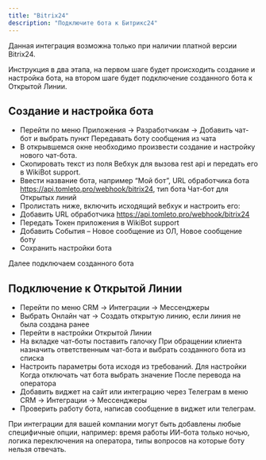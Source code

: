 ```yaml
---
title: "Bitrix24"
description: "Подключите бота к Битрикс24"
---
```


Данная интеграция возможна только при наличии платной версии Bitrix24.

Инструкция в два этапа, на первом шаге будет происходить создание и настройка бота, на втором шаге будет подключение созданного бота к Открытой Линии.

## Создание и настройка бота

- Перейти по меню Приложения -> Разработчикам -> Добавить чат-бот и выбрать пункт Передавать боту сообщения из чата
- В открывшемся окне необходимо произвести создание и настройку нового чат-бота.
- Скопировать текст из поля Вебхук для вызова rest api и передать его в WikiBot support.
- Ввести название бота, например “Мой бот”, URL обработчика бота https://api.tomleto.pro/webhook/bitrix24, тип бота Чат-бот для Открытых линий
- Пролистать ниже, включить исходящий вебхук и настроить его:
- Добавить URL обработчика https://api.tomleto.pro/webhook/bitrix24
- Передать Токен приложения в WikiBot support
- Добавить События – Новое сообщение из ОЛ, Новое сообщение боту
- Сохранить настройки бота

Далее подключаем созданного бота

## Подключение к Открытой Линии

- Перейти по меню CRM -> Интеграции -> Мессенджеры
- Выбрать Онлайн чат -> Создать открытую линию, если линия не была создана ранее
- Перейти в настройки Открытой Линии
- На вкладке чат-боты поставить галочку При обращении клиента назначить ответственным чат-бота и выбрать созданного бота из списка
- Настроить параметры бота исходя из требований. Для настройки Когда отключать чат бота выбрать значение После перевода на оператора
- Добавить виджет на сайт или интеграцию через Телеграм в меню CRM -> Интеграции -> Мессенджеры
- Проверить работу бота, написав сообщение в виджет или телеграм.

При интеграции для вашей компании могут быть добавлены любые специфичные опции, например: время работы ИИ-бота только ночью, логика переключения на оператора, типы вопросов на которые боту нельзя отвечать.
